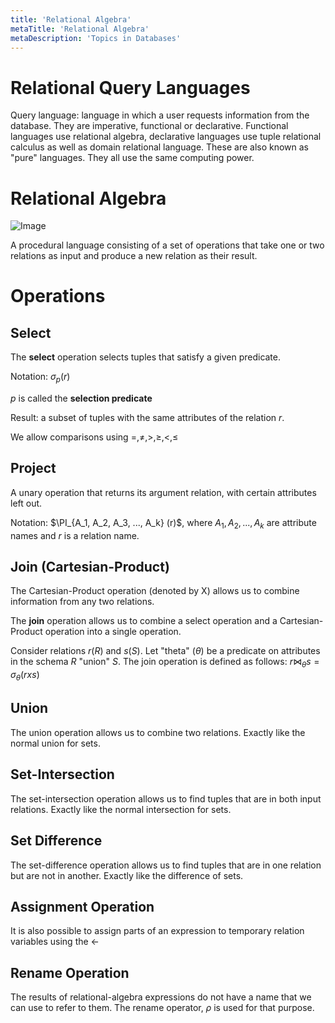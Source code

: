 ```yaml
---
title: 'Relational Algebra'
metaTitle: 'Relational Algebra'
metaDescription: 'Topics in Databases'
---
```


<link
  rel="stylesheet"
  href="https://cdn.jsdelivr.net/npm/katex@0.11.0/dist/katex.min.css"
  integrity="sha384-BdGj8xC2eZkQaxoQ8nSLefg4AV4/AwB3Fj+8SUSo7pnKP6Eoy18liIKTPn9oBYNG"
  crossOrigin="anonymous"
/>

# Relational Query Languages

Query language: language in which a user requests information from the database. They are imperative, functional or declarative. Functional languages use relational algebra, declarative languages use tuple relational calculus as well as domain relational language. These are also known as "pure" languages. They all use the same computing power.

# Relational Algebra

![Image](https://images.slideplayer.com/18/6178146/slides/slide_2.jpg)

A procedural language consisting of a set of operations that take one or two relations as input and produce a new relation as their result.

# Operations

## Select

The **select** operation selects tuples that satisfy a given predicate.

Notation: $\sigma_p (r)$

$p$ is called the **selection predicate**

Result: a subset of tuples with the same attributes of the relation $r$.

We allow comparisons using $=, \neq, >, \geq, <, \leq$

## Project

A unary operation that returns its argument relation, with certain attributes left out.

Notation: $\PI_{A_1, A_2, A_3, ..., A_k} (r)$, where $A_1, A_2, ..., A_k$ are attribute names and $r$ is a relation name.

## Join (Cartesian-Product)

The Cartesian-Product operation (denoted by X) allows us to combine information from any two relations.

The **join** operation allows us to combine a select operation and a Cartesian-Product operation into a single operation.

Consider relations $r (R)$ and $s (S)$. Let "theta" ($\theta$) be a predicate on attributes in the schema $R$ "union" $S$. The join operation is defined as follows: $r \bowtie_{\theta} s = \sigma_{\theta} (r x s)$

## Union

The union operation allows us to combine two relations. Exactly like the normal union for sets.

## Set-Intersection

The set-intersection operation allows us to find tuples that are in both input relations. Exactly like the normal intersection for sets.

## Set Difference

The set-difference operation allows us to find tuples that are in one relation but are not in another. Exactly like the difference of sets.

## Assignment Operation

It is also possible to assign parts of an expression to temporary relation variables using the $\leftarrow$

## Rename Operation

The results of relational-algebra expressions do not have a name that we can use to refer to them. The rename operator, $\rho$ is used for that purpose.
